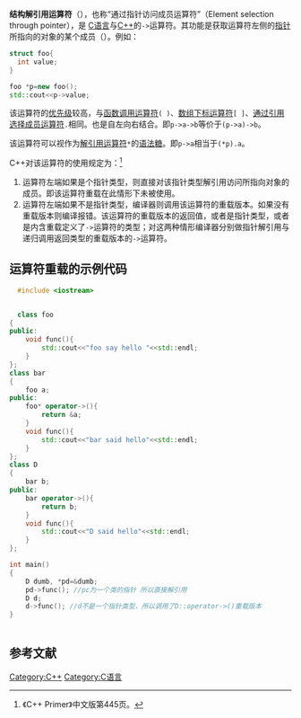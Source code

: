 {{noteTA
|G1=IT
|1=zh-cn:引用;zh-tw:參考;
|2=zh-cn:解引用;zh-tw:反參考;
}}
{{refimprove|time=2015-07-18T02:40:34+00:00}}
'''结构解引用运算符'''（{{lang-en|Structure dereference operator}}），也称“通过指针访问成员运算符”（Element selection through pointer），是 [[C语言|C语言]]与[[C++|C++]]的<code>-></code>运算符。其功能是获取运算符左侧的[[指针_(信息学)|指针]]所指向的对象的某个成员（{{lang|en|member b of object pointed to by a}}）。例如：
<syntaxhighlight lang="cpp">
struct foo{
  int value;
}

foo *p=new foo();
std::cout<<p->value;
</syntaxhighlight>

该运算符的[[運算符優先級|优先级]]较高，与[[函数调用运算符|函数调用运算符]]<code>( )</code>、[[数组下标运算符|数组下标运算符]]<code>[ ]</code>、[[通过引用选择成员运算符|通过引用选择成员运算符]]<code>.</code>相同。也是自左向右结合。即<code>p->a->b</code>等价于<code>(p->a)->b</code>。

该运算符可以视作为[[解引用运算符|解引用运算符]]<code>*</code>的[[语法糖|语法糖]]。即<code>p->a</code>相当于<code>(*p).a</code>。

C++对该运算符的使用规定为：<ref>《C++ Primer》中文版第445页。</ref>
# 运算符左端如果是个指针类型，则直接对该指针类型解引用访问所指向对象的成员。即该运算符重载在此情形下未被使用。
# 运算符左端如果不是指针类型，编译器则调用该运算符的重载版本。如果没有重载版本则编译报错。该运算符的重载版本的返回值，或者是指针类型，或者是内含重载定义了<code>-></code>运算符的类型；对这两种情形编译器分别做指针解引用与递归调用返回类型的重载版本的<code>-></code>运算符。

==运算符重载的示例代码==
<syntaxhighlight lang="cpp">
  #include <iostream>


  class foo
{
public:
    void func(){
        std::cout<<"foo say hello "<<std::endl;
    }
};
class bar
{
    foo a;
public:
    foo* operator->(){
        return &a;
    }
    void func(){
        std::cout<<"bar said hello"<<std::endl;
    }
};
class D
{
    bar b;
public:
    bar operator->(){
        return b;
    }
    void func(){
        std::cout<<"D said hello"<<std::endl;
    }
};

int main()
{
    D dumb, *pd=&dumb;
    pd->func(); //pc为一个类的指针 所以直接解引用
    D d;
    d->func(); //d不是一个指针类型，所以调用了D::operator->()重载版本
}
  
</syntaxhighlight>

==参考文献==
<references/>
[[Category:C++|Category:C++]]
[[Category:C语言|Category:C语言]]